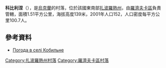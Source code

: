 {{coord|47|32|53|N|36|45|49|E|scale:100000|display=title}}

'''科比利涅'''（{{lang-uk|Кобильне}}），是[[烏克蘭|烏克蘭]]的村落，位於該國東南部[[扎波羅熱州|扎波羅熱州]]，由[[羅濟夫卡區|羅濟夫卡區]]負責管轄，面積1.51平方公里，海拔高度139米，2001年人口152，人口密度每平方公里100.7人。

==參考資料==
* [http://weather.in.ua/ua/zaporozhskaja/10818 Погода в селі Кобильне] {{Wayback|url=http://weather.in.ua/ua/zaporozhskaja/10818 |date=20111220050304 }}

[[Category:扎波羅熱州村落|Category:扎波羅熱州村落]]
[[Category:羅濟夫卡區村落|Category:羅濟夫卡區村落]]


{{Zaporizhia-geo-stub}}
